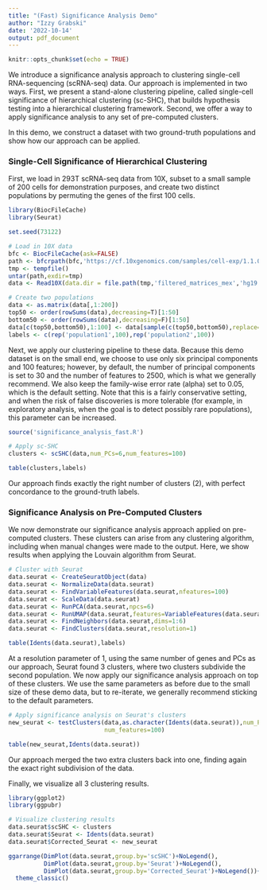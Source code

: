 ```yaml
---
title: "(Fast) Significance Analysis Demo"
author: "Izzy Grabski"
date: '2022-10-14'
output: pdf_document
---
```


```r
knitr::opts_chunk$set(echo = TRUE)
```

We introduce a significance analysis approach to clustering single-cell RNA-sequencing (scRNA-seq) data. Our approach is implemented in two ways. First, we present a stand-alone clustering pipeline, called single-cell significance of hierarchical clustering (sc-SHC), that builds hypothesis testing into a hierarchical clustering framework. Second, we offer a way to apply significance analysis to any set of pre-computed clusters. 

In this demo, we construct a dataset with two ground-truth populations and show how our approach can be applied. 

### Single-Cell Significance of Hierarchical Clustering

First, we load in 293T scRNA-seq data from 10X, subset to a small sample of 200 cells for demonstration purposes, and create two distinct populations by permuting the genes of the first 100 cells.

```r
library(BiocFileCache)
library(Seurat)

set.seed(73122)

# Load in 10X data
bfc <- BiocFileCache(ask=FALSE)
path <- bfcrpath(bfc,'https://cf.10xgenomics.com/samples/cell-exp/1.1.0/293t/293t_filtered_gene_bc_matrices.tar.gz')
tmp <- tempfile()
untar(path,exdir=tmp)
data <- Read10X(data.dir = file.path(tmp,'filtered_matrices_mex','hg19')) 

# Create two populations
data <- as.matrix(data[,1:200])
top50 <- order(rowSums(data),decreasing=T)[1:50]
bottom50 <- order(rowSums(data),decreasing=F)[1:50]
data[c(top50,bottom50),1:100] <- data[sample(c(top50,bottom50),replace=F),1:100]
labels <- c(rep('population1',100),rep('population2',100))
```

Next, we apply our clustering pipeline to these data. Because this demo dataset is on the small end, we choose to use only six principal components and 100 features; however, by default, the number of principal components is set to 30 and the number of features to 2500, which is what we generally recommend. We also keep the family-wise error rate (alpha) set to 0.05, which is the default setting. Note that this is a fairly conservative setting, and when the risk of false discoveries is more tolerable (for example, in exploratory analysis, when the goal is to detect possibly rare populations), this parameter can be increased. 

```r
source('significance_analysis_fast.R')

# Apply sc-SHC
clusters <- scSHC(data,num_PCs=6,num_features=100)

table(clusters,labels)
```

Our approach finds exactly the right number of clusters (2), with perfect concordance to the ground-truth labels.

### Significance Analysis on Pre-Computed Clusters

We now demonstrate our significance analysis approach applied on pre-computed clusters. These clusters can arise from any clustering algorithm, including when manual changes were made to the output. Here, we show results when applying the Louvain algorithm from Seurat.

```r
# Cluster with Seurat
data.seurat <- CreateSeuratObject(data)
data.seurat <- NormalizeData(data.seurat)
data.seurat <- FindVariableFeatures(data.seurat,nfeatures=100)
data.seurat <- ScaleData(data.seurat)
data.seurat <- RunPCA(data.seurat,npcs=6)
data.seurat <- RunUMAP(data.seurat,features=VariableFeatures(data.seurat))
data.seurat <- FindNeighbors(data.seurat,dims=1:6)
data.seurat <- FindClusters(data.seurat,resolution=1)

table(Idents(data.seurat),labels)
```

At a resolution parameter of 1, using the same number of genes and PCs as our approach, Seurat found 3 clusters, where two clusters subdivide the second population. We now apply our significance analysis approach on top of these clusters. We use the same parameters as before due to the small size of these demo data, but to re-iterate, we generally recommend sticking to the default parameters. 

```r
# Apply significance analysis on Seurat's clusters
new_seurat <- testClusters(data,as.character(Idents(data.seurat)),num_PCs=6,
                           num_features=100)

table(new_seurat,Idents(data.seurat))
```

Our approach merged the two extra clusters back into one, finding again the exact right subdivision of the data.

Finally, we visualize all 3 clustering results.

```r
library(ggplot2)
library(ggpubr)

# Visualize clustering results
data.seurat$scSHC <- clusters
data.seurat$Seurat <- Idents(data.seurat)
data.seurat$Corrected_Seurat <- new_seurat

ggarrange(DimPlot(data.seurat,group.by='scSHC')+NoLegend(),
          DimPlot(data.seurat,group.by='Seurat')+NoLegend(),
          DimPlot(data.seurat,group.by='Corrected_Seurat')+NoLegend())+
  theme_classic()
```